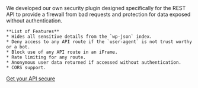 <Info>
    We developed our own security plugin designed specifically for the REST API to provide a firewall from bad requests and protection for data exposed without authentication.

    **List of Features**
    * Hides all sensitive details from the `wp-json` index.
    * Deny access to any API route if the `user-agent` is not trust worthy or a bot.
    * Block use of any API route in an iFrame.
    * Rate limiting for any route.
    * Anonymous user data returned if accessed without authentication.
    * CORS support.

[Get your API secure](https://apisecurity.pro)
</Info>
